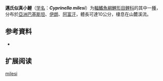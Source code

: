 {{Speciesbox
| name = 邁氏似真小鯉
| status = NE
| status_system = IUCN3.1
| image = 
| genus = Cyprinella
| species = milesi
| authority = [[Day|Day]], 1880
| synonyms = *''Barbus baschakirdi''<br /><small>Holly, 1929</small> ''
*''Barbus milesi''<br /><small>Day, 1880</small> ''
*''Scaphiodon daukesis''<br /><small>Zugmayer, 1912</small> ''
}}

'''邁氏似真小鯉'''（[[学名|学名]]：'''''Cyprinella milesi'''''）为[[輻鰭魚綱|輻鰭魚綱]][[鯉形目|鯉形目]][[鲤科|鲤科]]的其中一[[種|種]]，分布於[[亞洲|亞洲]][[巴基斯坦|巴基斯坦]]、[[伊朗|伊朗]]、[[阿富汗|阿富汗]]，體長可達10公分，棲息在山麓溪流。

== 参考資料 ==
*{{FishBase_species|genus=Cyprinella|species=milesi|year=2011|month=12}}

== 扩展阅读 ==
{{refbegin}}
{{wikispecies-inline|Cyprinella milesi|邁氏似真小鯉}}
{{refend}}

[[Category:似真小鯉属|milesi]]


{{鯉形目小作品}}